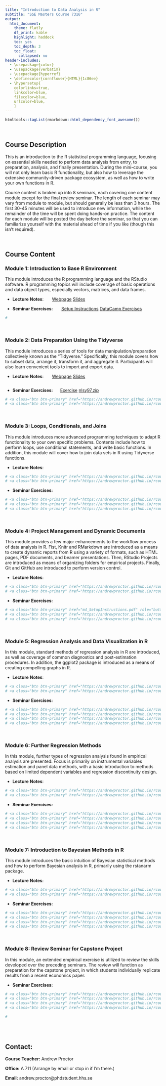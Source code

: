 ```yaml
---
title: "Introduction to Data Analysis in R"
subtitle: "SSE Masters Course 7316"
output: 
  html_document:
    theme: flatly
    df_print: kable
    highlight: haddock
    toc: yes
    toc_depth: 3
    toc_float:
      collapsed: no
header-includes:
  - \usepackage{color} 
  - \usepackage{verbatim}
  - \usepackage{hyperref}
  - \definecolor{cornflower}{HTML}{1c86ee}
  - \hypersetup{
    colorlinks=true,
    linkcolor=blue,
    filecolor=blue,      
    urlcolor=blue,
    }   
---
```

```r
htmltools::tagList(rmarkdown::html_dependency_font_awesome())
```

<br>

## Course Description

This is an introduction to the R statistical programming language, focusing on
essential skills needed to perform data analysis from entry, to preparation, analysis,
and finally presentation.  During the mini-course, you will not only learn basic
R functionality, but also how to leverage the extensive community-driven package 
ecosystem, as well as how to write your own functions in R.

Course content is broken up into 8 seminars, each covering one content module 
except for the final review seminar. The length of each seminar may vary from 
module to module, but should generally be less than 3 hours.  The first 30-45 
minutes will be used to introduce new information, while the remainder of the 
time will be spent doing hands-on practice.  The content for each module will be 
posted the day before the seminar, so that you can familiarize yourself with the 
material ahead of time if you like (though this isn't required).

<br>

## Course Content

### **Module 1:**  Introduction to Base R Environment

This module introduces the R programming language and the RStudio software.  R 
programming topics will include coverage of basic operations
and data object types, especially vectors, matrices, and data frames.

- **Lecture** **Notes**:   \ \ \ \ \ 
<a class="btn btn-primary" href="https://andrewproctor.github.io/rcourse/module1.html" role="button">Webpage</a> 
<a class="btn btn-primary" href="https://andrewproctor.github.io/rcourse/assets/module1_slides.pdf" role="button">Slides</a>

- **Seminar Exercises:**   \ \ \ \ \ 
<a class="btn btn-primary" href="https://andrewproctor.github.io/rcourse/assets/setup_instructions.pdf" role="button">Setup Instructions</a> 
 <a class="btn btn-primary" href="https://www.datacamp.com/courses/6356" role="button">DataCamp Exercises</a>
 
```r
#
```

<br>


### **Module 2:**  Data Preparation Using the Tidyverse

This module introduces a series of tools for data manipulation/preparation 
collectively known as the "Tidyverse."  Specifically, this module covers how to 
subset data, arrange it, transform it, and aggregate it.  Participants will also 
learn convenient tools to import and export data.

- **Lecture** **Notes**:   \ \ \ \ \ 
<a class="btn btn-primary" href="https://andrewproctor.github.io/rcourse/module2.html" role="button">Webpage</a> 
<a class="btn btn-primary" href="https://andrewproctor.github.io/rcourse/assets/module2.pdf" role="button">Slides</a>

```r
```
  
- **Seminar Exercises:**   \ \ \ \ 
<a class="btn btn-primary" href="https://andrewproctor.github.io/rcourse/assets/exercise-m2.pdf" role="button">Exercise</a> 
<a class="btn btn-primary" href="https://andrewproctor.github.io/rcourse/data/nlsy97.zip" role="button">nlsy97.zip</a>
```r


# <a class="btn btn-primary" href="https://andrewproctor.github.io/rcourse/assets/exercise-m2-solutions.pdf" role="button">Solutions (PDF)</a> 
# <a class="btn btn-primary" href="https://andrewproctor.github.io/rcourse/assets/exercise-m2-solutions.R" role="button">Solutions (R Script)</a> 
```

<br>


### **Module 3:**  Loops, Conditionals, and Joins

This module introduces more advanced programming techniques to adapt R 
functionality to your own specific problems.  Contents include how to
perform loops, use conditional statements, and write basic functions.  In 
addition, this module will cover how to join data sets in R using 
Tidyverse functions.

- **Lecture** **Notes**:   \ \ \ \ \ 
```r

# <a class="btn btn-primary" href="https://andrewproctor.github.io/rcourse/module3.html" role="button">Webpage</a> 
# <a class="btn btn-primary" href="https://andrewproctor.github.io/rcourse/assets/module1_slides.pdf" role="button">Slides</a> 
```

- **Seminar Exercises:**   \ \ \ \ 
```r

# <a class="btn btn-primary" href="https://andrewproctor.github.io/rcourse/assets/exercise-m3.pdf" role="button">Exercise</a> 
# <a class="btn btn-primary" href="https://andrewproctor.github.io/rcourse/assets/exercise-m3-solutions.pdf" role="button">Solutions (PDF)</a> 
# <a class="btn btn-primary" href="https://andrewproctor.github.io/rcourse/assets/exercise-m3-solutions.R" role="button">Solutions (R Script)</a> 
```

<br>


### **Module 4:**  Project Management and Dynamic Documents

This module provides a few major enhancements to the workflow process of data 
analysis in R.  Fist, Knitr and RMarkdown are introduced as a means to create 
dynamic reports from R using a variety of formats, such as HTML pages, PDF 
documents, and beamer presentations.  Then, RStudio Projects are introduced as 
means of organizing folders for empirical projects.  Finally, Git and GitHub are 
introduced to perform version control.

- **Lecture** **Notes**:   \ \ \ \ \ 
```r

# <a class="btn btn-primary" href="https://andrewproctor.github.io/rcourse/module4.html" role="button">Webpage</a> 
# <a class="btn btn-primary" href="https://andrewproctor.github.io/rcourse/assets/module4.pdf" role="button">Slides</a> 
```

- **Seminar Exercises:**   \ \ \ \ 
```r

# <a class="btn btn-primary" href="m4_SetupInstructions.pdf" role="button">Setup Instructions</a> 
# <a class="btn btn-primary" href="https://andrewproctor.github.io/rcourse/assets/exercise-m4.pdf" role="button">Exercise</a> 
# <a class="btn btn-primary" href="https://andrewproctor.github.io/rcourse/assets/exercise-m4.Rmd" role="button">RMarkdown File</a> 
```

<br>


### **Module 5:** Regression Analysis and Data Visualization in R

In this module, standard methods of regression analysis in R are introduced, as 
well as coverage of common diagnostics and post-estimation procedures.  In 
addition, the ggplot2 package is introduced as a means of creating compelling 
graphs in R.

- **Lecture** **Notes**:   \ \ \ \ \ 
```r
# <a class="btn btn-primary" href="https://andrewproctor.github.io/rcourse/module5.html" role="button">Webpage</a> 
# <a class="btn btn-primary" href="https://andrewproctor.github.io/rcourse/assets/module5.pdf" role="button">Slides</a> 
```

- **Seminar Exercises:**   \ \ \ \ 
```r
# <a class="btn btn-primary" href="https://andrewproctor.github.io/rcourse/assets/exercise-m5.pdf" role="button">Exercise</a> 
# <a class="btn btn-primary" href="https://andrewproctor.github.io/rcourse/assets/wdi_data.rds" role="button">wdi_data.rds</a> 
# <a class="btn btn-primary" href="https://andrewproctor.github.io/rcourse/assets/exercise-m5-solutions.pdf" role="button">Solutions (PDF)</a> 
# <a class="btn btn-primary" href="https://andrewproctor.github.io/rcourse/assets/exercise-m5-solutions.Rmd" role="button">Solutions (Rmd File)</a> 
```

 <br>

### **Module 6:** Further Regression Methods

In this module, further types of regression analysis found in empirical analysis 
are presented.  Focus is primarily on instrumental variables estimation and panel 
data methods, with a basic introduction to methods based on limited dependent 
variables and regression discontinuity design.

- **Lecture** **Notes**:   \ \ \ \ \ 
```r
# <a class="btn btn-primary" href="https://andrewproctor.github.io/rcourse/module5.html" role="button">Webpage</a> 
# <a class="btn btn-primary" href="https://andrewproctor.github.io/rcourse/assets/module5.pdf" role="button">Slides</a> 
```

- **Seminar Exercises:**   \ \ \ \ 
```r
# <a class="btn btn-primary" href="https://andrewproctor.github.io/rcourse/assets/exercise-m5.pdf" role="button">Exercise</a> 
# <a class="btn btn-primary" href="https://andrewproctor.github.io/rcourse/assets/wdi_data.rds" role="button">wdi_data.rds</a> 
# <a class="btn btn-primary" href="https://andrewproctor.github.io/rcourse/assets/exercise-m5-solutions.pdf" role="button">Solutions (PDF)</a> 
# <a class="btn btn-primary" href="https://andrewproctor.github.io/rcourse/assets/exercise-m5-solutions.Rmd" role="button">Solutions (Rmd File)</a> 
```

 <br> 
 
### **Module 7:** Introduction to Bayesian Methods in R 

This module introduces the basic intuition of Bayesian statistical methods and 
how to perform Bayesian analysis in R, primarily using the rstanarm package.

- **Lecture** **Notes**:   \ \ \ \ \ 
```r
# <a class="btn btn-primary" href="https://andrewproctor.github.io/rcourse/module5.html" role="button">Webpage</a> 
# <a class="btn btn-primary" href="https://andrewproctor.github.io/rcourse/assets/module5.pdf" role="button">Slides</a> 
```

- **Seminar Exercises:**   \ \ \ \ 
```r
# <a class="btn btn-primary" href="https://andrewproctor.github.io/rcourse/assets/exercise-m5.pdf" role="button">Exercise</a> 
# <a class="btn btn-primary" href="https://andrewproctor.github.io/rcourse/assets/wdi_data.rds" role="button">wdi_data.rds</a> 
# <a class="btn btn-primary" href="https://andrewproctor.github.io/rcourse/assets/exercise-m5-solutions.pdf" role="button">Solutions (PDF)</a> 
# <a class="btn btn-primary" href="https://andrewproctor.github.io/rcourse/assets/exercise-m5-solutions.Rmd" role="button">Solutions (Rmd File)</a> 
```

 <br> 

### **Module 8:**  Review Seminar for Capstone Project

In this module, an extended empirical exercise is utilized to review the skills 
developed over the preceding seminars.  The review will function as preparation 
for the capstone project, in which students individually replicate results from 
a recent economics paper.

- **Seminar Exercises:**   \ \ \ \ 
```r

# <a class="btn btn-primary" href="https://andrewproctor.github.io/rcourse/assets/capstone.pdf" role="button">Exercise</a> 
# <a class="btn btn-primary" href="https://andrewproctor.github.io/rcourse/assets/datanames.csv" role="button">datanames.csv</a> 
# <a class="btn btn-primary" href="https://andrewproctor.github.io/rcourse/assets/capstone-solutions.pdf" role="button">Solutions (PDF)</a> 
# <a class="btn btn-primary" href="https://andrewproctor.github.io/rcourse/assets/capstone-solutions.Rmd" role="button">Solutions (Rmd File)</a> 

#
```

<br>
<br>


## Contact:

   **Course Teacher:**  Andrew Proctor
  
   **Office:**  A 711 (Arrange by email or stop in if I'm there.)
  
   **Email:**  andrew.proctor@phdstudent.hhs.se

